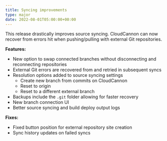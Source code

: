 ```yaml
---
title: Syncing improvements
type: major
date: 2022-08-01T05:00:00+00:00
---
```

This release drastically improves source syncing. CloudCannon can now recover from errors hit when pushing/pulling with external Git repositories.

**Features:**

* New option to swap connected branches without disconnecting and reconnecting repositories
* External Git errors are recovered from and retried in subsequent syncs
* Resolution options added to source syncing settings
  * Create new branch from commits on CloudCannon
  * Reset to origin
  * Reset to a different external branch
* Backups include the `.git` folder allowing for faster recovery
* New branch connection UI
* Better source syncing and build deploy output logs

**Fixes:**

* Fixed button position for external repository site creation
* Sync history updates on failed syncs